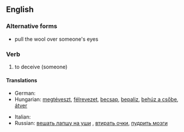 ==English==

===Alternative forms===
* pull the wool over someone's eyes

===Verb===
{{head|en|verb|head=to [[pull]] [[the]] [[wool]] [[over]] somebody's [[eye]]s}}

# {{idiomatic|informal}} to deceive (someone)

====Translations====
{{trans-top|to deceive someone}}
* German: {{t|de|jemanden hinters Licht führen}}
* Hungarian: [[megtéveszt]], [[félrevezet]], [[becsap]], [[bepaliz]], [[behúz a csőbe]], [[átver]]
{{trans-mid}}
* Italian: {{t|it|gettar fumo negli occhi}}
* Russian: [[вешать лапшу на уши]]<!--to hang noodles on the ears-->, [[втирать очки]], [[пудрить мозги]]<!--to powder the brains-->
{{trans-bottom}}